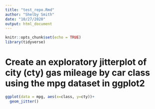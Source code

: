 ```yaml
---
title: "test_repo.Rmd"
author: "Shelby Smith"
date: "10/27/2020"
output: html_document
---
```


```r
knitr::opts_chunk$set(echo = TRUE)
library(tidyverse)
```

# Create an exploratory jitterplot of city (cty) gas mileage by car class using the mpg dataset in ggplot2

```r
ggplot(data = mpg, aes(x=class, y=cty))+
  geom_jitter()
```

